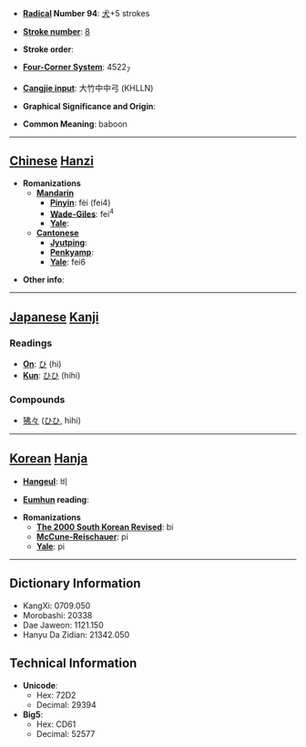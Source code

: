 * '''[[Wiktionary:Chinese radical index| Radical]] Number 94''': [[Wiktionary:Chinese radical index 犬|犬]]+5 strokes

* '''[[Wiktionary:Chinese total strokes index|Stroke number]]''': [[Wiktionary:Chinese total strokes index 8|8]]

* '''Stroke order''': 

* '''[[Wiktionary:Chinese four corner index|Four-Corner System]]''': 4522<sub>7</sub>

* '''[[Wiktionary:Chinese Cangjie index|Cangjie input]]''': 大竹中中弓 (KHLLN)

* '''Graphical Significance and Origin''': 

* '''Common Meaning''': baboon

----

== [[Chinese]] [[Hanzi]] ==

* '''Romanizations'''
** '''[[Mandarin]]'''
*** '''[[Pinyin]]''': fèi (fei4)
*** '''[[Wade-Giles]]''': fei<sup>4</sup>
*** '''[[Yale]]''': 
** '''[[Cantonese]]'''
*** '''[[Jyutping]]''':
*** '''[[Penkyamp]]''': 
*** '''[[Yale]]''': fei6

* '''Other info''': 

----

== [[Japanese]] [[Kanji]] ==

===Readings===
* '''[[On]]''': [[ひ]] (hi)
* '''[[Kun]]''': [[ひひ]] (hihi)
===Compounds===
*[[狒々]] ([[ひひ]], hihi)
----

== [[Korean]] [[Hanja]] ==

* '''[[Hangeul]]''': 비

* '''[[Eumhun]] reading''': 

* '''Romanizations'''
** '''[[The 2000 South Korean Revised Romanization|The 2000 South Korean Revised]]''': bi
** '''[[McCune-Reischauer]]''': pi
** '''[[Yale]]''': pi

----

== Dictionary Information ==

* KangXi: 0709.050
* Morobashi: 20338
* Dae Jaweon: 1121.150
* Hanyu Da Zidian: 21342.050

== Technical Information ==

* '''Unicode''':
** Hex: 72D2
** Decimal: 29394
* '''Big5''':
** Hex: CD61
** Decimal: 52577
